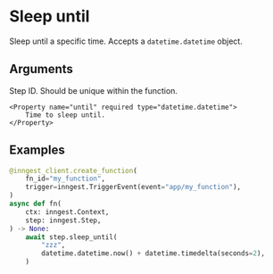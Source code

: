 
# Sleep until

Sleep until a specific time. Accepts a `datetime.datetime` object.

## Arguments

<Properties>
    <Property name="step_id" required type="str">
        Step ID. Should be unique within the function.
    </Property>

    <Property name="until" required type="datetime.datetime">
        Time to sleep until.
    </Property>
</Properties>

## Examples

```py
@inngest_client.create_function(
    fn_id="my_function",
    trigger=inngest.TriggerEvent(event="app/my_function"),
)
async def fn(
    ctx: inngest.Context,
    step: inngest.Step,
) -> None:
    await step.sleep_until(
        "zzz",
        datetime.datetime.now() + datetime.timedelta(seconds=2),
    )
```
